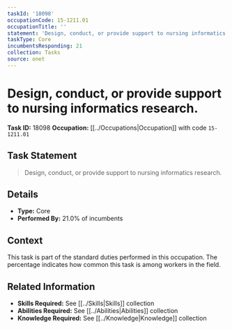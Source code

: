 ```yaml
---
taskId: '18098'
occupationCode: 15-1211.01
occupationTitle: ''
statement: 'Design, conduct, or provide support to nursing informatics research.'
taskType: Core
incumbentsResponding: 21
collection: Tasks
source: onet
---
```

# Design, conduct, or provide support to nursing informatics research.

**Task ID:** 18098
**Occupation:** [[../Occupations|Occupation]] with code `15-1211.01`

## Task Statement

> Design, conduct, or provide support to nursing informatics research.

## Details

- **Type:** Core
- **Performed By:** 21.0% of incumbents

## Context

This task is part of the standard duties performed in this occupation. The percentage indicates how common this task is among workers in the field.

## Related Information

- **Skills Required:** See [[../Skills|Skills]] collection
- **Abilities Required:** See [[../Abilities|Abilities]] collection
- **Knowledge Required:** See [[../Knowledge|Knowledge]] collection
